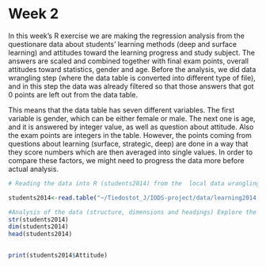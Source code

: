 # Week 2 

In this week's R exercise we are making the regression analysis from the questionare data about students' learning methods (deep and surface learning) and attitudes toward the learning progress and study subject. The answers are scaled and combined together with final exam points, overall attitudes toward statistics, gender and age. Before the analysis, we did data wrangling step (where the data table is converted into different type of file), and in this step the data was already filtered so that those answers that got 0 points are left out from the data table. 

This means that the data table has seven different variables. The first variable is gender, which can be either female or male. The next one is age, and it is answered by integer value, as well as question about attitude. Also the exam points are integers in the table. However, the points coming from questions about learning (surface, strategic, deep) are done in a way that they score numbers which are then averaged into single values. In order to compare these factors, we might need to progress the data more before actual analysis. 


```r
# Reading the data into R (students2014) from the  local data wrangling file (learning2014.txt). Setting the header=TRUE because file contains the names of the variables as its first line.

students2014<-read.table("~/Tiedostot_J/IODS-project/data/learning2014.txt", header=TRUE)

#Analysis of the data (structure, dimensions and headings) Explore the structure and the dimensions of the data and describe the dataset briefly, assuming the reader has no previous knowledge of it.
str(students2014)
dim(students2014)
head(students2014)


print(students2014$Attitude)
```
